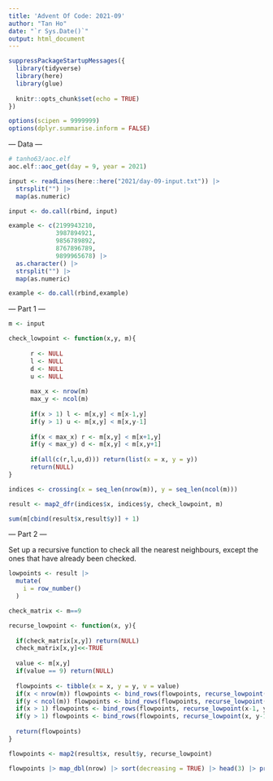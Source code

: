 ```yaml
---
title: 'Advent Of Code: 2021-09'
author: "Tan Ho"
date: "`r Sys.Date()`"
output: html_document
---
```


```r
suppressPackageStartupMessages({
  library(tidyverse)
  library(here)
  library(glue)
  
  knitr::opts_chunk$set(echo = TRUE)
})

options(scipen = 9999999)
options(dplyr.summarise.inform = FALSE)
```

--- Data ---

```r
# tanho63/aoc.elf
aoc.elf::aoc_get(day = 9, year = 2021)
```

```r
input <- readLines(here::here("2021/day-09-input.txt")) |> 
  strsplit("") |> 
  map(as.numeric)

input <- do.call(rbind, input)

example <- c(2199943210,
             3987894921,
             9856789892,
             8767896789,
             9899965678) |> 
  as.character() |> 
  strsplit("") |> 
  map(as.numeric)

example <- do.call(rbind,example)

```

--- Part 1 ---

```r

m <- input

check_lowpoint <- function(x,y, m){
      
      r <- NULL
      l <- NULL
      d <- NULL
      u <- NULL
  
      max_x <- nrow(m)
      max_y <- ncol(m)
      
      if(x > 1) l <- m[x,y] < m[x-1,y]
      if(y > 1) u <- m[x,y] < m[x,y-1]
      
      if(x < max_x) r <- m[x,y] < m[x+1,y]
      if(y < max_y) d <- m[x,y] < m[x,y+1]
      
      if(all(c(r,l,u,d))) return(list(x = x, y = y))
      return(NULL)
}

indices <- crossing(x = seq_len(nrow(m)), y = seq_len(ncol(m)))

result <- map2_dfr(indices$x, indices$y, check_lowpoint, m)

sum(m[cbind(result$x,result$y)] + 1)

```

--- Part 2 ---

Set up a recursive function to check all the nearest neighbours, except the ones that have already been checked. 

```r
lowpoints <- result |> 
  mutate(
    i = row_number()
  )

check_matrix <- m==9

recurse_lowpoint <- function(x, y){
    
  if(check_matrix[x,y]) return(NULL)
  check_matrix[x,y]<<-TRUE
  
  value <- m[x,y]
  if(value == 9) return(NULL)
  
  flowpoints <- tibble(x = x, y = y, v = value)
  if(x < nrow(m)) flowpoints <- bind_rows(flowpoints, recurse_lowpoint(x+1, y))
  if(y < ncol(m)) flowpoints <- bind_rows(flowpoints, recurse_lowpoint(x, y+1))
  if(x > 1) flowpoints <- bind_rows(flowpoints, recurse_lowpoint(x-1, y))
  if(y > 1) flowpoints <- bind_rows(flowpoints, recurse_lowpoint(x, y-1))
  
  return(flowpoints)
}

flowpoints <- map2(result$x, result$y, recurse_lowpoint)

flowpoints |> map_dbl(nrow) |> sort(decreasing = TRUE) |> head(3) |> prod()
```

